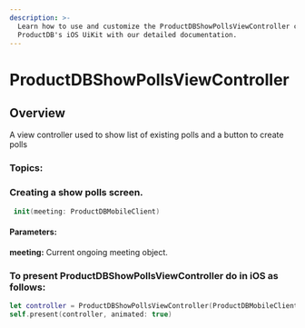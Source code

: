 ```yaml
---
description: >-
  Learn how to use and customize the ProductDBShowPollsViewController component in
  ProductDB's iOS UiKit with our detailed documentation.
---
```


# ProductDBShowPollsViewController

## Overview
A view controller used to show list of existing polls and a button to create polls

### Topics:

### Creating a show polls screen. 

```swift
 init(meeting: ProductDBMobileClient)
```
#### Parameters:
**meeting:** Current ongoing meeting object. 


### To present ProductDBShowPollsViewController do in iOS as follows:

```swift
let controller = ProductDBShowPollsViewController(ProductDBMobileClient: self.ProductDBMobileClient)
self.present(controller, animated: true)
```

<head>
  <title>iOS ProductDBShowPollsViewController</title>
</head>

